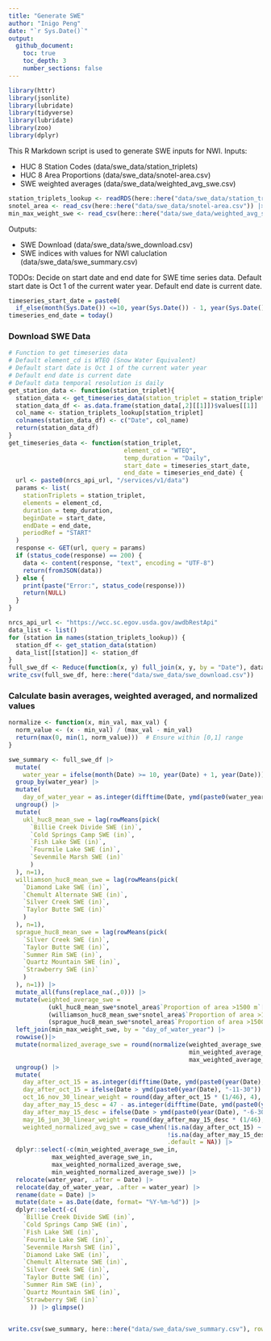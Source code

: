 ```yaml
---
title: "Generate SWE"
author: "Inigo Peng"
date: "`r Sys.Date()`"
output: 
  github_document:
    toc: true
    toc_depth: 3
    number_sections: false
---
```


```r
library(httr)
library(jsonlite)
library(lubridate)
library(tidyverse)
library(lubridate)
library(zoo)
library(dplyr)
```

This R Markdown script is used to generate SWE inputs for NWI. 
Inputs: 

* HUC 8 Station Codes  (data/swe_data/station_triplets)
* HUC 8 Area Proportions (data/swe_data/snotel-area.csv)
* SWE weighted averages  (data/swe_data/weighted_avg_swe.csv)

```r
station_triplets_lookup <- readRDS(here::here("data/swe_data/station_triplets")) |> glimpse()
snotel_area <- read_csv(here::here("data/swe_data/snotel-area.csv")) |> glimpse()
min_max_weight_swe <- read_csv(here::here("data/swe_data/weighted_avg_swe.csv")) |> glimpse() 
```

Outputs: 

* SWE Download (data/swe_data/swe_download.csv)
* SWE indices with values for NWI caluclation (data/swe_data/swe_summary.csv)

TODOs:
Decide on start date and end date for SWE time series data. Default start date is Oct 1 of the current water year. Default end date is current date. 
```r
timeseries_start_date = paste0(
  if_else(month(Sys.Date()) <=10, year(Sys.Date()) - 1, year(Sys.Date())), "-09-14")
timeseries_end_date = today()
```

### Download SWE Data
```r
# Function to get timeseries data
# Default element_cd is WTEQ (Snow Water Equivalent)
# Default start date is Oct 1 of the current water year
# Default end date is current date
# Default data temporal resolution is daily
get_station_data <- function(station_triplet){
  station_data <- get_timeseries_data(station_triplet = station_triplet)
  station_data_df <- as.data.frame(station_data[,2][[1]])$values[[1]]
  col_name <- station_triplets_lookup[station_triplet]
  colnames(station_data_df) <- c("Date", col_name)
  return(station_data_df)
}
get_timeseries_data <- function(station_triplet,
                                element_cd = "WTEQ",
                                temp_duration = "Daily",
                                start_date = timeseries_start_date,
                                end_date = timeseries_end_date) {
  url <- paste0(nrcs_api_url, "/services/v1/data")
  params <- list(
    stationTriplets = station_triplet,
    elements = element_cd,
    duration = temp_duration,
    beginDate = start_date,
    endDate = end_date,
    periodRef = "START"
  )
  response <- GET(url, query = params)
  if (status_code(response) == 200) {
    data <- content(response, "text", encoding = "UTF-8")
    return(fromJSON(data))
  } else {
    print(paste("Error:", status_code(response)))
    return(NULL)
  }
}
```
```r
nrcs_api_url <- "https://wcc.sc.egov.usda.gov/awdbRestApi"
data_list <- list()
for (station in names(station_triplets_lookup)) {
  station_df <- get_station_data(station)
  data_list[[station]] <- station_df
}
full_swe_df <- Reduce(function(x, y) full_join(x, y, by = "Date"), data_list) |> glimpse()
write_csv(full_swe_df, here::here("data/swe_data/swe_download.csv"))
```

### Calculate basin averages, weighted averaged, and normalized values
```r
normalize <- function(x, min_val, max_val) {
  norm_value <- (x - min_val) / (max_val - min_val)
  return(max(0, min(1, norm_value)))  # Ensure within [0,1] range
}

swe_summary <- full_swe_df |> 
  mutate(
    water_year = ifelse(month(Date) >= 10, year(Date) + 1, year(Date))) |> 
  group_by(water_year) |>  
  mutate(
    day_of_water_year = as.integer(difftime(Date, ymd(paste0(water_year - 1 ,'-09-30')), units = "days"))) |> 
  ungroup() |> 
  mutate(
    ukl_huc8_mean_swe = lag(rowMeans(pick(
      `Billie Creek Divide SWE (in)`,
      `Cold Springs Camp SWE (in)`,
      `Fish Lake SWE (in)`,
      `Fourmile Lake SWE (in)`,
      `Sevenmile Marsh SWE (in)`
      )
  ), n=1),
  williamson_huc8_mean_swe = lag(rowMeans(pick(
    `Diamond Lake SWE (in)`,
    `Chemult Alternate SWE (in)`,
    `Silver Creek SWE (in)`, 
    `Taylor Butte SWE (in)`
    )
  ), n=1),
  sprague_huc8_mean_swe = lag(rowMeans(pick(
    `Silver Creek SWE (in)`,
    `Taylor Butte SWE (in)`,
    `Summer Rim SWE (in)`,
    `Quartz Mountain SWE (in)`,
    `Strawberry SWE (in)`
    )
  ), n=1)) |> 
  mutate_all(funs(replace_na(.,0))) |> 
  mutate(weighted_average_swe = 
           (ukl_huc8_mean_swe*snotel_area$`Proportion of area >1500 m`[1]) + 
           (williamson_huc8_mean_swe*snotel_area$`Proportion of area >1500 m`[2]) + 
           (sprague_huc8_mean_swe*snotel_area$`Proportion of area >1500 m`[3])) |> 
  left_join(min_max_weight_swe, by = "day_of_water_year") |>
  rowwise()|>
  mutate(normalized_average_swe = round(normalize(weighted_average_swe, 
                                                  min_weighted_average_swe_in, 
                                                  max_weighted_average_swe_in), 2))|>
  ungroup() |> 
  mutate(
    day_after_oct_15 = as.integer(difftime(Date, ymd(paste0(year(Date), "-10-15")), units = "days")),
    day_after_oct_15 = ifelse(Date > ymd(paste0(year(Date), "-11-30")) | day_after_oct_15 < 1, NA, day_after_oct_15),
    oct_16_nov_30_linear_weight = round(day_after_oct_15 * (1/46), 4),
    day_after_may_15_desc = 47 - as.integer(difftime(Date, ymd(paste0(year(Date), "-5-15")), units = "days")),
    day_after_may_15_desc = ifelse(Date > ymd(paste0(year(Date), "-6-30")) | Date < ymd(paste0(year(Date), "-5-16")), NA, day_after_may_15_desc),
    may_16_jun_30_linear_weight = round(day_after_may_15_desc * (1/46), 4),
    weighted_normalized_avg_swe = case_when(!is.na(day_after_oct_15) ~ normalized_average_swe * oct_16_nov_30_linear_weight,
                                            !is.na(day_after_may_15_desc) ~ normalized_average_swe * may_16_jun_30_linear_weight,
                                            .default = NA)) |> 
  dplyr::select(-c(min_weighted_average_swe_in, 
            max_weighted_average_swe_in, 
            max_weighted_normalized_average_swe, 
            min_weighted_normalized_average_swe)) |> 
  relocate(water_year, .after = Date) |> 
  relocate(day_of_water_year, .after = water_year) |> 
  rename(date = Date) |> 
  mutate(date = as.Date(date, format= "%Y-%m-%d")) |> 
  dplyr::select(-c(
    `Billie Creek Divide SWE (in)`,
    `Cold Springs Camp SWE (in)`,
    `Fish Lake SWE (in)`,
    `Fourmile Lake SWE (in)`,
    `Sevenmile Marsh SWE (in)`,
    `Diamond Lake SWE (in)`,
    `Chemult Alternate SWE (in)`,
    `Silver Creek SWE (in)`, 
    `Taylor Butte SWE (in)`,
    `Summer Rim SWE (in)`,
    `Quartz Mountain SWE (in)`,
    `Strawberry SWE (in)`
      )) |> glimpse()
  

write.csv(swe_summary, here::here("data/swe_data/swe_summary.csv"), row.names = FALSE)
```

